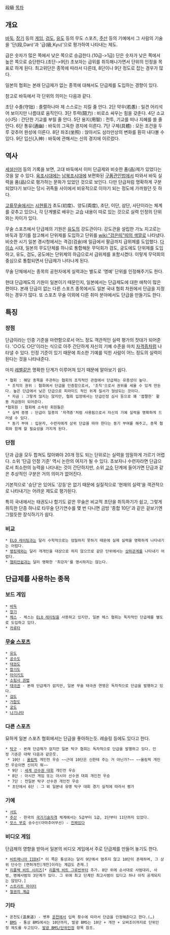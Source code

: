 段級
[[목차]]
== 개요 ==
[[바둑]], [[장기]] 등의 [[게임]], [[검도]], [[유도]] 등의 무도 스포츠, [[주산]] 등의 기예에서 그 사람의 기술을 '단(段,Dan)'과 '급(級,Kyu)'으로 평가하여 나타내는 제도.

급은 숫자가 많은 쪽에서 낮은 쪽으로 승급한다.(10급->1급) 단은 숫자가 낮은 쪽에서 높은 쪽으로 승단한다.(초단->9단) 초보자는 급위를 취득해나가면서 단위의 인정을 목표로 하게 된다. 최고위단은 종목에 따라서 다른데, 8단이나 9단 정도로 잡는 경우가 많다.

일본의 협회는 본래 단급제가 없는 종목에 대해서도 단급제를 도입하는 경향이 있다.

참고로 바둑에서 각 단위의 의미는 다음과 같다. 

초단 수졸(守拙) : 졸렬하나마 제 스스로는 지킬 줄 안다. 
2단 약우(若愚) : 일견 어리석어 보이지만 나름대로 움직인다. 
3단 투력(鬪力) : 비로소 싸우는 힘을 갖춘다. 
4단 소교(小巧) : 간단한 기교를 부릴 줄 안다. 
5단 용지(用智) : 전투, 기교를 떠나 지혜를 쓸 줄 안다. 
6단 통유(通幽) : 바둑의 그윽한 경지에 이른다. 
7단 구체(具體) : 모든 조건을 두루 갖추어 완성에 이른다. 
8단 좌조(坐照) : 앉아서도 삼라만상의 변화를 훤히 내다볼 수 있다. 
9단 입신(入神) : 바둑에 관해서는 신의 경지에 이르렀다. 

== 역사 ==
[[세설신어]] 등의 기록을 보면, 고대 바둑에서 이미 단급제와 비슷한 품(品)제가 있었다는 것을 알 수 있다. [[육조시대]]에는 [[남북조시대]]에 보편화된 [[구품관인법]]에서 따와서 바둑 실력을 품(品)으로 평가하는 문화가 있었던 것으로 보인다. 다만 단급처럼 명확하게 구분되었다기 보다는 당시 귀족들 사이에서 비유적으로 이야기 되는 정도에 가까웠던 듯 하다.

[[고류무술]]에서는 [[시현류]]가 초도(初度)、양도(両度), 초단, 이단, 삼단, 사단이라는 체계를 갖추고 있으나, 각 단계별로 배우는 교습 내용이 따로 있는 것으로 실력 인정의 단위와는 차이가 있다.

무술 스포츠에서 단급제의 기원은 [[유도]]의 강도관이다. 강도관을 설립한 가노 지고로는 바둑과 장기를 참고해서 단위제를 도입하고 단위를 [[wiki:"검은띠"띠의 색깔]]로 나타냈다. 비슷한 시기 일본 경시청에서는 격검(검술)에 일급에서 팔급까지 급위제를 도입했다. [[다이쇼]] 시대, 일본의 무도단체를 하나로 통합해둔 무덕회가 검도, 궁도에도 단위제를 도입하고, 유도, 검도, 궁도에는 단위제의 하급으로서 급위제를 포함시켰다. 이렇게 무덕회의 중심으로 통합되면서 단급제가 나타나게 된다.

무술 단체에서는 종목의 공헌자에게 실력과는 별도로 '명예' 단위를 인정해주기도 한다.

현대 단급제도의 기원이 일본이기 때문인지, 일본에서는 단급제도에 대한 애착이 많은 편이다. 본래 단급이 없는 다른 스포츠 종목에서도 일본 국내 협회 차원에서 단급을 지정하는 경우가 많다. 또 스포츠 무술 이외에 다른 취미 분야에서도 단급을 만들기도 한다.

== 특징 ==
=== 장점 ===
단급이라는 인증 기준을 마련함으로서 어느 정도 객관적인 실력 평가의 잣대가 되어준다. '○○도 ○단'이라는 식으로 아주 간단하게 자신의 기예 수준을 마치 [[자격증]]처럼 나타낼 수 있다. 인정 기준이 있기 때문에 최소한 기예를 익힌 사람이 어느 정도의 실력이 된다는 것을 나타내준다.

마치 [[레벨]]같은 명확한 단계가 이루어져 있기 때문에 알아보기 쉽다.

 * 협회 : 해당 종목을 주관하는 협회의 조직적인 관점에서 단급제는 유용성이 높다.
  * 조직의 권위 : 협회에서 단급을 인증함으로서, '조직'으로서 권위를 세울 수 있게 만든다. 높은 단급에서 낮은 단급으로 피라미드 적인 위계 질서가 형성되는 것이다.
  * 자금 : 그렇게 많지는 않지만, 협회 입장에서는 단급인정 심사 등으로 꽤 '짭짤한' 활동 자금원이 되어준다.
 *협회원 : 협회에 소속된 회원들은
  * 실력 증명 : 단급이 일종의 '자격증'처럼 사용됨으로서 자신의 기예 실력을 명확하게 드러낼 수 있다.  
  * 동기 부여 : 입문자, 수련자에게 상위 단급을 따야 한다는 동기 부여를 해주고, 종목 협회와 함께 할 필요성을 가지게 된다.

=== 단점 ===
단과 급을 모두 합쳐도 많아봐야 20개 정도 되는 단위로는 실력을 엄밀하게 가르기 어렵다. 소위 '단급 인정 기준' 역시 논란의 여지가 될 수 있다. 초보자나 수련자라면 단급으로서 최소한의 능력을 나타내는 것이 간단하지만, 소위 [[고수]] 단계에 들어가면 단급과 같은 추상적인 구분은 거의 의미가 없어진다.

기본적으로 '승단'은 있어도 '강등'은 없기 때문에 실질적으로 '현재의 실력'을 객관적으로 나타내기는 어려운 제도로 평가된다.

특히 국내에서는 태권도나 합기도 같은 무술은 비교적 초단을 취득하기가 쉽고, 그렇게 취득한 단증 하나로 타무술 단기연수를 몇 번 다니면 금방 '종합 10단'과 같은 겉보기엔 그럴듯한 장식하기가 쉽다.

=== 비교 ===
 * [[ELO 레이팅]]과는 달리 수학적으로는 엄밀하지 못하기 때문에 실제 실력을 명확하게 나타내기는 어렵다.
 * [[랭킹제]]와는 달리 개개인을 대상으로 하지 않으므로 같은 단위에서는 [[상하관계]]를 나타내기 어렵다.
 * [[챔피언쉽]]과는 달리 명확한 '최강자'를 명시하지는 않는다.

== 단급제를 사용하는 종목 ==
=== 보드 게임 ===
 * [[바둑]]
 * [[장기]]
 * [[체스]] - 체스는 [[ELO 레이팅]]을 사용하고 있지만, 일본 체스 협회는 독자적인 단급제를 별도로 도입하고 있다.
 * [[카루타]]

=== [[무술 스포츠]] ===
 * [[유도]]
 * [[공수도]]
 * [[태권도]]
 * [[합기도]]
 * [[아이키도]]
 * [[소림사 권법]]
 * [[태극권]] - 본래 단급제가 없지만, 일본 무술 태극권 연맹은 독자적으로 단급을 발행하고 있다.
 * [[검도]]
 * [[거합도]]
 * [[궁도]]
 * [[나기나타]]

=== 다른 스포츠 ===
묘하게 일본 스포츠 협회에서는 단급을 좋아하는듯. 레슬링 등에도 있다고 한다.

 * [[탁구]] - 본래 단급제가 없지만 일본 탁구 협회는 독자적으로 단급을 발행하고 있다. 인정 기준은 대략 다음과 같은듯.
  * 10단 : [[올림픽]] 개인전 우승 ~~근데 10단은 신한테 주는 거 아닌가?~~ ~~올림픽 개인전 우승이면 신이지 뭐~~
  * 9단 : [[세계 선수권 대회]] 개인전 우승
  * 8단 : 아시안 게임 또는 아시아 선수권 대회 개인전 우승
  * 7단 : 전일본 탁구 선수권 개인전 우승
  * 초단에서 6단 : 그 외 일본내 유명 탁구 대회 경기 실적에 따라서 평가

=== 기예 ===
 * [[서예|서도]]
 * [[주판|주산]] - 한국의 [[국가기술자격]] 체계에서는 5급부터 1급, 1단부터 11단까지 있었다. 
 * [[모스 부호]] 송수신(아마추어무선) - [http://www.jarl.or.jp/Japanese/1_Tanoshimo/1-4_Morse/Morse.htm 진짜있다]
=== 비디오 게임 ===
단급제의 영향을 받아서 일본의 비디오 게임에서 주로 단급제를 만들어 놓기도 한다.

 * [[비트매니아 IIDX]][* 이 쪽은 통상과는 달리 9단에서 멈추지 않고 10단이 존재하며, 그 상위 단수인 [면허개전|개전]이라는 계급도 존재.]
 * [[리플렉 비트 시리즈]][* [[리플렉 비트 그루빈]]부터 추가. 8단 위에 순서대로 사범대리, 사범, 명예사범의 3단계가 있다. 그 위에 최고 단계인 최고사범이 있다고 하나 아직 공개되지는 않았다.]
 * [[스트리트 파이터]]
 * [[철권의 계급]]

=== 기타 ===
 * 온천도(温泉道) - 벳푸 [[온천]]에서 입욕 횟수에 따라서 단급을 인정해준다고 한다.(…)
 * [[BMS]] - 통상 BMS에서는 10단까지, 발광 BMS는 10단 + 개전 + 오버조이까지로 단위인정 제도를 두고있다. [[발광 BMS/단위인정]] 항목 참조.

